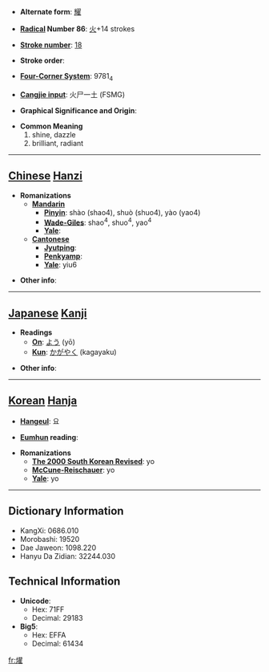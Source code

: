 * '''Alternate form''': [[耀]]

* '''[[Wiktionary:Chinese radical index| Radical]] Number 86''': [[Wiktionary:Chinese radical index 火|火]]+14 strokes

* '''[[Wiktionary:Chinese total strokes index|Stroke number]]''': [[Wiktionary:Chinese total strokes index 18|18]]

* '''Stroke order''': 

* '''[[Wiktionary:Chinese four corner index|Four-Corner System]]''': 9781<sub>4</sub>

* '''[[Wiktionary:Chinese Cangjie index|Cangjie input]]''': 火尸一土 (FSMG)

* '''Graphical Significance and Origin''': 

* '''Common Meaning'''
*#shine, dazzle
*# brilliant, radiant


----

== [[Chinese]] [[Hanzi]] ==

* '''Romanizations'''
** '''[[Mandarin]]'''
*** '''[[Pinyin]]''': shào (shao4), shuò (shuo4), yào (yao4)
*** '''[[Wade-Giles]]''': shao<sup>4</sup>, shuo<sup>4</sup>, yao<sup>4</sup>
*** '''[[Yale]]''': 
** '''[[Cantonese]]'''
*** '''[[Jyutping]]''':
*** '''[[Penkyamp]]''': 
*** '''[[Yale]]''': yiu6

* '''Other info''': 

----

== [[Japanese]] [[Kanji]] ==

* '''Readings'''
** '''[[On]]''': [[よう]] (yō)
** '''[[Kun]]''': [[かがやく]] (kagayaku)

* '''Other info''':  

----

== [[Korean]] [[Hanja]] ==

* '''[[Hangeul]]''': 요

* '''[[Eumhun]] reading''': 

* '''Romanizations'''
** '''[[The 2000 South Korean Revised Romanization|The 2000 South Korean Revised]]''': yo
** '''[[McCune-Reischauer]]''': yo
** '''[[Yale]]''': yo

----

== Dictionary Information ==

* KangXi: 0686.010
* Morobashi: 19520
* Dae Jaweon: 1098.220
* Hanyu Da Zidian: 32244.030

== Technical Information ==

* '''Unicode''':
** Hex: 71FF
** Decimal: 29183
* '''Big5''':
** Hex: EFFA
** Decimal: 61434

[[fr:燿]]